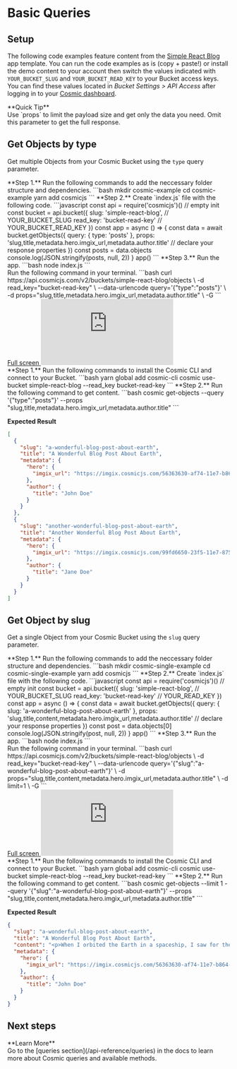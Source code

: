 
# Basic Queries

## Setup

The following code examples feature content from the [Simple React Blog](https://www.cosmicjs.com/apps/simple-react-blog) app template. You can run the code examples as is (copy + paste!) or install the demo content to your account then switch the values indicated with `YOUR_BUCKET_SLUG` and `YOUR_BUCKET_READ_KEY` to your Bucket access keys. You can find these values located in <i>Bucket Settings > API Access</i> after logging in to your <a href="https://app.cosmicjs.com">Cosmic dashboard</a>.

<Callout emoji="💡">
  **Quick Tip**
  <br />
  Use `props` to limit the payload size and get only the data you need. Omit
  this parameter to get the full response.
</Callout>

## Get Objects by type

Get multiple Objects from your Cosmic Bucket using the `type` query parameter.

<Tabs>
<div label="Node.js">
**Step 1.**
Run the following commands to add the neccessary folder structure and dependencies.
```bash
mkdir cosmic-example
cd cosmic-example
yarn add cosmicjs
```
**Step 2.**
Create `index.js` file with the following code.
```javascript
const api = require('cosmicjs')() // empty init
const bucket = api.bucket({
  slug: 'simple-react-blog', // YOUR_BUCKET_SLUG
  read_key: 'bucket-read-key' // YOUR_BUCKET_READ_KEY
})
const app = async () => {
  const data = await bucket.getObjects({
    query: {
      type: 'posts'
    },
    props: 'slug,title,metadata.hero.imgix_url,metadata.author.title' // declare your response properties
  })
  const posts = data.objects
  console.log(JSON.stringify(posts, null, 2))
}
app()
```
**Step 3.**
Run the app.
```bash
node index.js
```

</div>
<div label="cURL">
Run the following command in your terminal.
```bash
curl https://api.cosmicjs.com/v2/buckets/simple-react-blog/objects \
	-d read_key="bucket-read-key" \
	--data-urlencode query='{"type":"posts"}' \
	-d props="slug,title,metadata.hero.imgix_url,metadata.author.title" \
	-G
```
</div>

<div label="GraphQL">
  <a href="https://cosmic-graphql-playground.netlify.app/?endpoint=https%3A%2F%2Fgraphql.cosmicjs.com%2Fv3&query=%7B%0A%20%20getObjects%28%0A%20%20%20%20bucket_slug%3A%20%22simple-react-blog%22%0A%20%20%20%20read_key%3A%20%22bucket-read-key%22%0A%20%20%20%20input%3A%20%7B%0A%20%20%20%20%20%20query%3A%20%7B%0A%20%20%20%20%20%20%20%20type%3A%20%22posts%22%0A%20%20%20%20%20%20%7D%0A%20%20%20%20%20%20props%3A%20%22slug%2Ctitle%2Cmetadata.hero.imgix_url%2Cmetadata.author.title%22%0A%20%20%20%20%7D%0A%20%20%29%20%7B%0A%20%20%20%20%20objects%20%7B%0A%20%20%20%20%20%20slug%0A%20%20%20%20%20%20title%0A%20%20%20%20%20%20metadata%0A%20%20%20%20%7D%0A%20%20%20%20total%0A%20%20%7D%0A%7D">
    Full screen
  </a>
  <iframe
    src="https://cosmic-graphql-playground.netlify.app/?endpoint=https%3A%2F%2Fgraphql.cosmicjs.com%2Fv3&query=%7B%0A%20%20getObjects%28%0A%20%20%20%20bucket_slug%3A%20%22simple-react-blog%22%0A%20%20%20%20read_key%3A%20%22bucket-read-key%22%0A%20%20%20%20input%3A%20%7B%0A%20%20%20%20%20%20query%3A%20%7B%0A%20%20%20%20%20%20%20%20type%3A%20%22posts%22%0A%20%20%20%20%20%20%7D%0A%20%20%20%20%20%20props%3A%20%22slug%2Ctitle%2Cmetadata.hero.imgix_url%2Cmetadata.author.title%22%0A%20%20%20%20%7D%0A%20%20%29%20%7B%0A%20%20%20%20%20objects%20%7B%0A%20%20%20%20%20%20slug%0A%20%20%20%20%20%20title%0A%20%20%20%20%20%20metadata%0A%20%20%20%20%7D%0A%20%20%20%20total%0A%20%20%7D%0A%7D"
    frameBorder="0"
    style={{ width: "100%", height: "470px" }}
  ></iframe>
</div>

<div label="CLI">
**Step 1.**
Run the following commands to install the Cosmic CLI and connect to your Bucket.
```bash
yarn global add cosmic-cli
cosmic use-bucket simple-react-blog --read_key bucket-read-key
```
**Step 2.**
Run the following command to get content.
```bash
cosmic get-objects --query '{"type":"posts"}' --props "slug,title,metadata.hero.imgix_url,metadata.author.title"
```
</div>
</Tabs>

**Expected Result**

```json
[
  {
    "slug": "a-wonderful-blog-post-about-earth",
    "title": "A Wonderful Blog Post About Earth",
    "metadata": {
      "hero": {
        "imgix_url": "https://imgix.cosmicjs.com/56363630-af74-11e7-b864-313f959a776e-react-blog.jpg"
      },
      "author": {
        "title": "John Doe"
      }
    }
  },
  {
    "slug": "another-wonderful-blog-post-about-earth",
    "title": "Another Wonderful Blog Post About Earth",
    "metadata": {
      "hero": {
        "imgix_url": "https://imgix.cosmicjs.com/99fd6650-23f5-11e7-875c-3f5dc9c15c2b-beach.jpg"
      },
      "author": {
        "title": "Jane Doe"
      }
    }
  }
]
```

## Get Object by slug

Get a single Object from your Cosmic Bucket using the `slug` query parameter.

<Tabs>
<div label="Node.js">
**Step 1.**
Run the following commands to add the neccessary folder structure and dependencies.
```bash
mkdir cosmic-single-example
cd cosmic-single-example
yarn add cosmicjs
```
**Step 2.**
Create `index.js` file with the following code.
```javascript
const api = require('cosmicjs')() // empty init
const bucket = api.bucket({
  slug: 'simple-react-blog', // YOUR_BUCKET_SLUG
  read_key: 'bucket-read-key' // YOUR_READ_KEY
})
const app = async () => {
  const data = await bucket.getObjects({
    query: {
      slug: 'a-wonderful-blog-post-about-earth'
    },
    props: 'slug,title,content,metadata.hero.imgix_url,metadata.author.title' // declare your response properties
  })
  const post = data.objects[0]
  console.log(JSON.stringify(post, null, 2))
}
app()
```
**Step 3.**
Run the app.
```bash
node index.js
```
</div>
<div label="cURL">
Run the following command in your terminal.
```bash
curl https://api.cosmicjs.com/v2/buckets/simple-react-blog/objects \
	-d read_key="bucket-read-key" \
	--data-urlencode query='{"slug":"a-wonderful-blog-post-about-earth"}' \
	-d props="slug,title,content,metadata.hero.imgix_url,metadata.author.title" \
	-d limit=1 \
	-G
```
</div>

<div label="GraphQL">
  <a href="https://cosmic-graphql-playground.netlify.app/?endpoint=https%3A%2F%2Fgraphql.cosmicjs.com%2Fv3&query=%7B%0A%20%20getObjects%28%0A%20%20%20%20bucket_slug%3A%20%22simple-react-blog%22%0A%20%20%20%20read_key%3A%20%22bucket-read-key%22%0A%20%20%20%20input%3A%20%7B%0A%20%20%20%20%20%20query%3A%20%7B%0A%20%20%20%20%20%20%09slug%3A%20%22a-wonderful-blog-post-about-earth%22%0A%20%20%20%20%20%20%7D%0A%20%20%20%20%20%20props%3A%20%22slug%2Ctitle%2Ccontent%2Cmetadata.hero.imgix_url%2Cmetadata.author.title%22%0A%20%20%20%20%09limit%3A%201%0A%20%20%20%20%7D%0A%20%20%29%20%7B%0A%20%20%20%20%20objects%20%7B%0A%20%20%20%20%20%20title%0A%20%20%20%20%20%20slug%0A%20%20%20%20%20%20content%0A%20%20%20%20%20%20metadata%0A%20%20%20%20%7D%0A%20%20%20%20total%0A%20%20%7D%0A%7D">
    Full screen
  </a>
  <iframe
    src="https://cosmic-graphql-playground.netlify.app/?endpoint=https%3A%2F%2Fgraphql.cosmicjs.com%2Fv3&query=%7B%0A%20%20getObjects%28%0A%20%20%20%20bucket_slug%3A%20%22simple-react-blog%22%0A%20%20%20%20read_key%3A%20%22bucket-read-key%22%0A%20%20%20%20input%3A%20%7B%0A%20%20%20%20%20%20query%3A%20%7B%0A%20%20%20%20%20%20%09slug%3A%20%22a-wonderful-blog-post-about-earth%22%0A%20%20%20%20%20%20%7D%0A%20%20%20%20%20%20props%3A%20%22slug%2Ctitle%2Ccontent%2Cmetadata.hero.imgix_url%2Cmetadata.author.title%22%0A%20%20%20%20%09limit%3A%201%0A%20%20%20%20%7D%0A%20%20%29%20%7B%0A%20%20%20%20%20objects%20%7B%0A%20%20%20%20%20%20title%0A%20%20%20%20%20%20slug%0A%20%20%20%20%20%20content%0A%20%20%20%20%20%20metadata%0A%20%20%20%20%7D%0A%20%20%20%20total%0A%20%20%7D%0A%7D"
    frameBorder="0"
    style={{ width: "100%", height: "470px" }}
  ></iframe>
</div>

<div label="CLI">
**Step 1.**
Run the following commands to install the Cosmic CLI and connect to your Bucket.
```bash
yarn global add cosmic-cli
cosmic use-bucket simple-react-blog --read_key bucket-read-key
```
**Step 2.**
Run the following command to get content.
```bash
cosmic get-objects --limit 1 --query '{"slug":"a-wonderful-blog-post-about-earth"}' --props "slug,title,content,metadata.hero.imgix_url,metadata.author.title"
```
</div>
</Tabs>

**Expected Result**

```json
{
  "slug": "a-wonderful-blog-post-about-earth",
  "title": "A Wonderful Blog Post About Earth",
  "content": "<p>When I orbited the Earth in a spaceship, I saw for the first time how beautiful our planet is. Mankind, let us preserve and increase this beauty, and not destroy it!</p><p>Space, the final frontier. These are the voyages of the Starship Enterprise. Its five-year mission: to explore strange new worlds, to seek out new life and new civilizations, to boldly go where no man has gone before.</p><p>If you could see the earth illuminated when you were in a place as dark as night, it would look to you more splendid than the moon.</p><p>To be the first to enter the cosmos, to engage, single-handed, in an unprecedented duel with nature&mdash;could one dream of anything more?</p><p>We choose to go to the moon in this decade and do the other things, not because they are easy, but because they are hard, because that goal will serve to organize and measure the best of our energies and skills, because that challenge is one that we are willing to accept, one we are unwilling to postpone, and one which we intend to win.</p><p>NASA is not about the &lsquo;Adventure of Human Space Exploration&rsquo;&hellip;We won&rsquo;t be doing it just to get out there in space &ndash; we&rsquo;ll be doing it because the things we learn out there will be making life better for a lot of people who won&rsquo;t be able to go.</p><p>Problems look mighty small from 150 miles up.</p><p>That&#39;s one small step for [a] man, one giant leap for mankind.</p><p>Where ignorance lurks, so too do the frontiers of discovery and imagination.</p><p>Dinosaurs are extinct today because they lacked opposable thumbs and the brainpower to build a space program.</p>",
  "metadata": {
    "hero": {
      "imgix_url": "https://imgix.cosmicjs.com/56363630-af74-11e7-b864-313f959a776e-react-blog.jpg"
    },
    "author": {
      "title": "John Doe"
    }
  }
}
```

## Next steps

<Callout emoji="💡">
  **Learn More**
  <br />
  Go to the [queries section](/api-reference/queries) in the docs to learn more
  about Cosmic queries and available methods.
</Callout>
